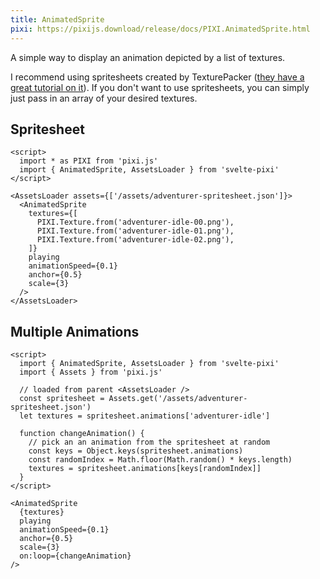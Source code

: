```yaml
---
title: AnimatedSprite
pixi: https://pixijs.download/release/docs/PIXI.AnimatedSprite.html
---
```


A simple way to display an animation depicted by a list of textures.

I recommend using spritesheets created by TexturePacker ([they have a great tutorial on it](https://www.codeandweb.com/texturepacker/tutorials/how-to-create-sprite-sheets-and-animations-with-pixijs5)). If you don't want to use spritesheets, you can simply just pass in an array of your desired textures.

## Spritesheet

```svelte live
<script>
  import * as PIXI from 'pixi.js'
  import { AnimatedSprite, AssetsLoader } from 'svelte-pixi'
</script>

<AssetsLoader assets={['/assets/adventurer-spritesheet.json']}>
  <AnimatedSprite
    textures={[
      PIXI.Texture.from('adventurer-idle-00.png'),
      PIXI.Texture.from('adventurer-idle-01.png'),
      PIXI.Texture.from('adventurer-idle-02.png'),
    ]}
    playing
    animationSpeed={0.1}    
    anchor={0.5}
    scale={3}
  />
</AssetsLoader>
```

## Multiple Animations

```svelte live assets=["/assets/adventurer-spritesheet.json"]
<script>
  import { AnimatedSprite, AssetsLoader } from 'svelte-pixi'
  import { Assets } from 'pixi.js'

  // loaded from parent <AssetsLoader />
  const spritesheet = Assets.get('/assets/adventurer-spritesheet.json')
  let textures = spritesheet.animations['adventurer-idle']

  function changeAnimation() {
    // pick an an animation from the spritesheet at random
    const keys = Object.keys(spritesheet.animations)
    const randomIndex = Math.floor(Math.random() * keys.length)
    textures = spritesheet.animations[keys[randomIndex]]
  }
</script>

<AnimatedSprite
  {textures}
  playing
  animationSpeed={0.1}
  anchor={0.5}
  scale={3}
  on:loop={changeAnimation}
/>
```
